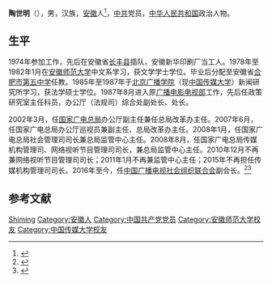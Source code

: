 '''陶世明'''（{{bd|?|}}），男，汉族，[[安徽|安徽]]人<ref>{{cite web|url=http://ent.sina.com.cn/v/2010-11-22/ba3154639.shtml|title=实录：电视剧《新安家族》研讨会(3)|publisher=新浪网|date=2010-11-22|accessdate=2021-03-24}}</ref>，[[中共|中共]]党员，[[中华人民共和国|中华人民共和国]]政治人物。

== 生平 ==
1974年参加工作，先后在安徽省[[长丰县|长丰县]]插队，安徽新华印刷厂当工人。1978年至1982年1月在[[安徽师范大学|安徽师范大学]]中文系学习，获文学学士学位。毕业后分配至安徽省[[合肥市第五中学|合肥市第五中学]]任教。1985年至1987年于[[北京广播学院|北京广播学院]]（现[[中国传媒大学|中国传媒大学]]）新闻研究所学习，获法学硕士学位。1987年8月进入原[[广播电影电视部|广播电影电视部]]工作，先后任政策研究室主任科员，办公厅（法规司）综合处副处长、处长。

2002年3月，任[[国家广电总局|国家广电总局]]办公厅副主任兼任总局改革办主任。2007年6月，任国家广电总局办公厅巡视员兼副主任、总局改革办主任。2008年1月，任国家广电总局社会管理司司长兼总局监管中心主任。2008年8月，任国家广电总局传媒机构管理司、网络视听节目管理司司长，兼总局监管中心主任。2010年12月不再兼网络视听节目管理司司长；2011年1月不再兼监管中心主任；2015年不再担任传媒机构管理司司长。2016年至今，任[[中国广播电视社会组织联合会|中国广播电视社会组织联合会]]副会长。<ref>{{cite web|url=http://www.cuc.edu.cn/oldnews/2014/0612/c1852a52196/page.htm|title=MBA学院“2014实践导师系列讲座（第四期）公告|publisher=中国传媒大学|date=2014-06-12|accessdate=2021-03-24}}</ref><ref>{{cite web|url=http://www.carft.cn/2016-08-10/a23aafea-bf2d-a3bb-b0f2-6107cbb0c051.html|title=现任中广联合会领导——陶世明副会长|publisher=中国广播电视社会组织联合会|accessdate=2021-03-24|archive-date=2018-12-09|archive-url=https://web.archive.org/web/20181209032116/http://www.carft.cn/2016-08-10/a23aafea-bf2d-a3bb-b0f2-6107cbb0c051.html|dead-url=no}}</ref>

== 参考文献 ==
{{Reflist}}
{{中国政治人物小作品}}
{{DEFAULTSORT:Tao陶}}
[[Category:陶姓|Shiming]]
[[Category:安徽人|Category:安徽人]]
[[Category:中国共产党党员|Category:中国共产党党员]]
[[Category:安徽师范大学校友|Category:安徽师范大学校友]]
[[Category:中国传媒大学校友|Category:中国传媒大学校友]]